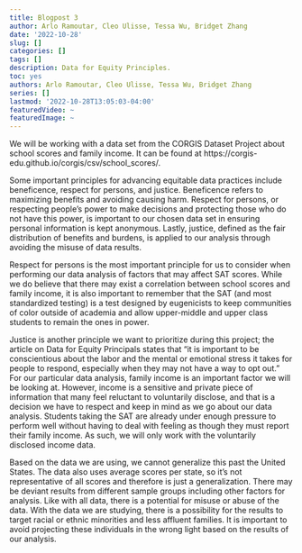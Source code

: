 ```yaml
---
title: Blogpost 3
author: Arlo Ramoutar, Cleo Ulisse, Tessa Wu, Bridget Zhang
date: '2022-10-28'
slug: []
categories: []
tags: []
description: Data for Equity Principles.
toc: yes
authors: Arlo Ramoutar, Cleo Ulisse, Tessa Wu, Bridget Zhang
series: []
lastmod: '2022-10-28T13:05:03-04:00'
featuredVideo: ~
featuredImage: ~
---
```


We will be working with a data set from the CORGIS Dataset Project about school scores and family income. It can be found at https://corgis-edu.github.io/corgis/csv/school_scores/.

Some important principles for advancing equitable data practices include beneficence, respect for persons, and justice. Beneficence refers to maximizing benefits and avoiding causing harm. Respect for persons, or respecting people’s power to make decisions and protecting those who do not have this power, is important to our chosen data set in ensuring personal information is kept anonymous. Lastly, justice, defined as the fair distribution of benefits and burdens, is applied to our analysis through avoiding the misuse of data results.

Respect for persons is the most important principle for us to consider when performing our data analysis of factors that may affect SAT scores. While we do believe that there may exist a correlation between school scores and family income, it is also important to remember that the SAT (and most standardized testing) is a test designed by eugenicists to keep communities of color outside of academia and allow upper-middle and upper class students to remain the ones in power. 

Justice is another principle we want to prioritize during this project; the article on Data for Equity Principals states that “it is important to be conscientious about the labor and the mental or emotional stress it takes for people to respond, especially when they may not have a way to opt out.” For our particular data analysis, family income is an important factor we will be looking at. However,  income is a sensitive and private piece of information that many feel reluctant to voluntarily disclose, and that is a decision we have to respect and keep in mind as we go about our data analysis. Students taking the SAT are already under enough pressure to perform well without having to deal with feeling as though they must report their family income. As such, we will only work with the voluntarily disclosed income data.

Based on the data we are using, we cannot generalize this past the United States. The data also uses average scores per state, so it’s not representative of all scores and therefore is just a generalization. There may be deviant results from different sample groups including other factors for analysis. Like with all data, there is a potential for misuse or abuse of the data. With the data we are studying, there is a possibility for the results to target racial or ethnic minorities and less affluent families. It is important to avoid projecting these individuals in the wrong light based on the results of our analysis.

